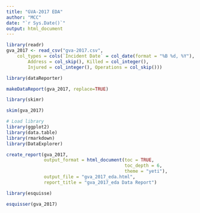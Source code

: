 ```yaml
---
title: "GVA-2017 EDA"
author: "MCC"
date: "`r Sys.Date()`"
output: html_document
---
```


```r
library(readr)
gva_2017 <- read_csv("gva-2017.csv", 
    col_types = cols(`Incident Date` = col_date(format = "%B %d, %Y"), 
        Address = col_skip(), Killed = col_integer(), 
        Injured = col_integer(), Operations = col_skip()))
```



```r
library(dataReporter)

makeDataReport(gva_2017, replace=TRUE)

```

```r
library(skimr)

skim(gva_2017)
```



```r
# Load library
library(ggplot2)
library(data.table)
library(rmarkdown)
library(DataExplorer)

create_report(gva_2017,
              output_format = html_document(toc = TRUE, 
                                            toc_depth = 6, 
                                            theme = "yeti"),
              output_file = "gva_2017_eda.html",
              report_title = "gva_2017_eda Data Report")
```




```r
library(esquisse)

esquisser(gva_2017)
```







